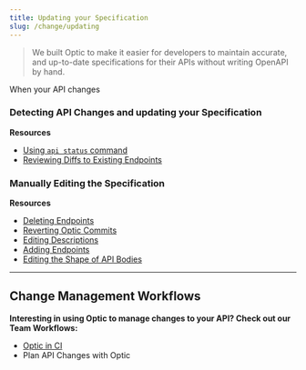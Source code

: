 ```yaml
---
title: Updating your Specification
slug: /change/updating
---
```


> We built Optic to make it easier for developers to maintain accurate, and up-to-date specifications for their APIs without writing OpenAPI by hand.

When your API changes

### Detecting API Changes and updating your Specification


**Resources**
- [Using `api status` command](/change/api-status)
- [Reviewing Diffs to Existing Endpoints](/change/diff-review)

### Manually Editing the Specification

**Resources**
- [Deleting Endpoints](/change/endpoint/delete)
- [Reverting Optic Commits](/change/revert-commit)
- [Editing Descriptions](/change/descriptions/edit)
- [Adding Endpoints](/change/endpoint/add)
- [Editing the Shape of API Bodies](/change/bodies/edit)

---

## Change Management Workflows

**Interesting in using Optic to manage changes to your API? Check out our Team Workflows:**

- [Optic in CI](/workflows/apis-in-pull-requests)
- Plan API Changes with Optic
